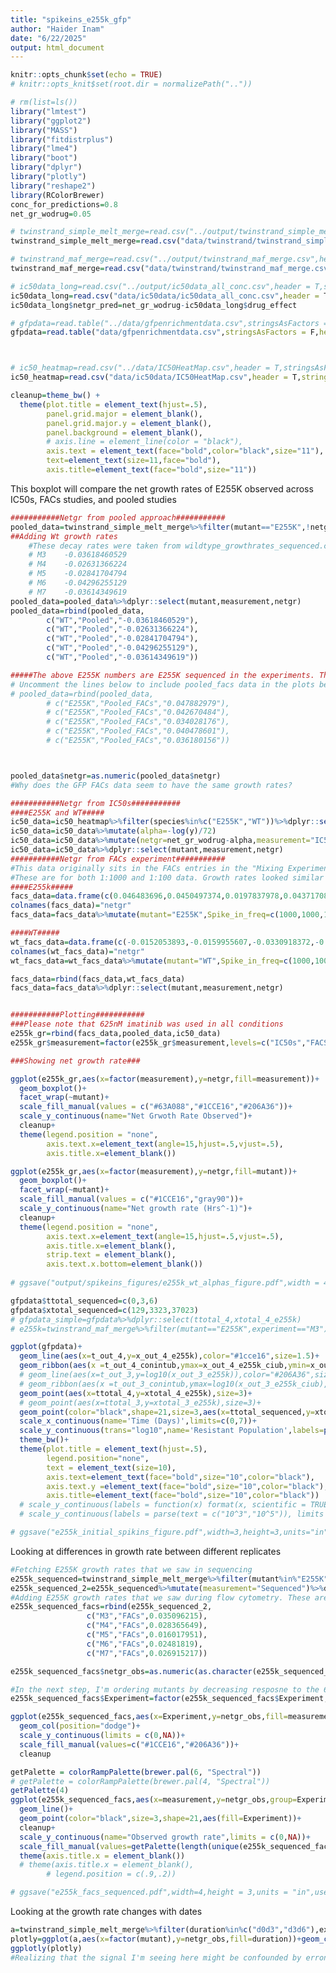 ```yaml
---
title: "spikeins_e255k_gfp"
author: "Haider Inam"
date: "6/22/2025"
output: html_document
---
```


```r
knitr::opts_chunk$set(echo = TRUE)
# knitr::opts_knit$set(root.dir = normalizePath(".."))
```


```r
# rm(list=ls())
library("lmtest")
library("ggplot2")
library("MASS")
library("fitdistrplus")
library("lme4")
library("boot")
library("dplyr")
library("plotly")
library("reshape2")
library(RColorBrewer)
conc_for_predictions=0.8
net_gr_wodrug=0.05

# twinstrand_simple_melt_merge=read.csv("../output/twinstrand_simple_melt_merge.csv",header = T,stringsAsFactors = F)
twinstrand_simple_melt_merge=read.csv("data/twinstrand/twinstrand_simple_melt_merge.csv",header = T,stringsAsFactors = F)

# twinstrand_maf_merge=read.csv("../output/twinstrand_maf_merge.csv",header = T,stringsAsFactors = F)
twinstrand_maf_merge=read.csv("data/twinstrand/twinstrand_maf_merge.csv",header = T,stringsAsFactors = F)

# ic50data_long=read.csv("../output/ic50data_all_conc.csv",header = T,stringsAsFactors = F)
ic50data_long=read.csv("data/ic50data/ic50data_all_conc.csv",header = T,stringsAsFactors = F)
ic50data_long$netgr_pred=net_gr_wodrug-ic50data_long$drug_effect

# gfpdata=read.table("../data/gfpenrichmentdata.csv",stringsAsFactors = F,header = T,sep=',')
gfpdata=read.table("data/gfpenrichmentdata.csv",stringsAsFactors = F,header = T,sep=',')



# ic50_heatmap=read.csv("../data/IC50HeatMap.csv",header = T,stringsAsFactors = F)
ic50_heatmap=read.csv("data/ic50data/IC50HeatMap.csv",header = T,stringsAsFactors = F)

cleanup=theme_bw() +
  theme(plot.title = element_text(hjust=.5),
        panel.grid.major = element_blank(),
        panel.grid.major.y = element_blank(),
        panel.background = element_blank(),
        # axis.line = element_line(color = "black"),
        axis.text = element_text(face="bold",color="black",size="11"),
        text=element_text(size=11,face="bold"),
        axis.title=element_text(face="bold",size="11"))
```

This boxplot will compare the net growth rates of E255K observed across IC50s, FACs studies, and pooled studies

```r
###########Netgr from pooled approach###########
pooled_data=twinstrand_simple_melt_merge%>%filter(mutant=="E255K",!netgr_obs%in%NA,duration%in%c("d0d3","d0d6"))%>%dplyr::select(mutant,experiment,netgr=netgr_obs,Spike_in_freq)%>%mutate(measurement="Pooled")
##Adding Wt growth rates
    #These decay rates were taken from wildtype_growthrates_sequenced.csv. These growthrates are generated on a per-residue basis by subtracting the sum of the altDepths from the Depth at that residue. For example, if residue T315 had a depth of 20,000 reads, and 5,000 of those reads were non-parental, then we would assume that there are 15,000 Wt reads. These calculations are also present in the "nonlinear_growth_analysis.rmd" code.
    # M3	-0.03618460529
    # M4	-0.02631366224
    # M5	-0.02841704794
    # M6	-0.04296255129
    # M7	-0.03614349619
pooled_data=pooled_data%>%dplyr::select(mutant,measurement,netgr)
pooled_data=rbind(pooled_data,
        c("WT","Pooled","-0.03618460529"),
        c("WT","Pooled","-0.02631366224"),
        c("WT","Pooled","-0.02841704794"),
        c("WT","Pooled","-0.04296255129"),
        c("WT","Pooled","-0.03614349619"))

#####The above E255K numbers are E255K sequenced in the experiments. The numbers below are pooled FACs numbers from the same experiments.
# Uncomment the lines below to include pooled_facs data in the plots below
# pooled_data=rbind(pooled_data,
        # c("E255K","Pooled_FACs","0.047882979"),
        # c("E255K","Pooled_FACs","0.042670484"),
        # c("E255K","Pooled_FACs","0.034028176"),
        # c("E255K","Pooled_FACs","0.040478601"),
        # c("E255K","Pooled_FACs","0.036180156"))



pooled_data$netgr=as.numeric(pooled_data$netgr)
#Why does the GFP FACs data seem to have the same growth rates?

###########Netgr from IC50s###########
####E255K and WT#####
ic50_data=ic50_heatmap%>%filter(species%in%c("E255K","WT"))%>%dplyr::select(mutant=species,y=X1.25)
ic50_data=ic50_data%>%mutate(alpha=-log(y)/72)
ic50_data=ic50_data%>%mutate(netgr=net_gr_wodrug-alpha,measurement="IC50s")
ic50_data=ic50_data%>%dplyr::select(mutant,measurement,netgr)
###########Netgr from FACs experiment###########
#This data originally sits in the FACs entries in the "Mixing Experiment 4, 8/20/18, directory in the Spike-ins for duplex sequencing project on benchling"
#These are for both 1:1000 and 1:100 data. Growth rates looked similar at low frequencies with and without WT effects but there was a slowering of growth without WT spike-ins. We haven't focused on that here though
####E255k#####
facs_data=data.frame(c(0.046483696,0.0450497374,0.0197837978,0.0437170827,0.04520188,0.0440885505))
colnames(facs_data)="netgr"
facs_data=facs_data%>%mutate(mutant="E255K",Spike_in_freq=c(1000,1000,1000,10000,10000,10000),experiment=c(),measurement="FACS")

####WT#####
wt_facs_data=data.frame(c(-0.0152053893,-0.0159955607,-0.0330918372,-0.0230634613,-0.0262883706,-0.0288481251))
colnames(wt_facs_data)="netgr"
wt_facs_data=wt_facs_data%>%mutate(mutant="WT",Spike_in_freq=c(1000,1000,1000,10000,10000,10000),experiment=c(),measurement="FACS")

facs_data=rbind(facs_data,wt_facs_data)
facs_data=facs_data%>%dplyr::select(mutant,measurement,netgr)


###########Plotting###########
###Please note that 625nM imatinib was used in all conditions
e255k_gr=rbind(facs_data,pooled_data,ic50_data)
e255k_gr$measurement=factor(e255k_gr$measurement,levels=c("IC50s","FACS","Pooled"))

###Showing net growth rate###

ggplot(e255k_gr,aes(x=factor(measurement),y=netgr,fill=measurement))+
  geom_boxplot()+
  facet_wrap(~mutant)+
  scale_fill_manual(values = c("#63A088","#1CCE16","#206A36"))+
  scale_y_continuous(name="Net Grwoth Rate Observed")+
  cleanup+
  theme(legend.position = "none",
        axis.text.x=element_text(angle=15,hjust=.5,vjust=.5),
        axis.title.x=element_blank())

ggplot(e255k_gr,aes(x=factor(measurement),y=netgr,fill=mutant))+
  geom_boxplot()+
  facet_wrap(~mutant)+
  scale_fill_manual(values = c("#1CCE16","gray90"))+
  scale_y_continuous(name="Net growth rate (Hrs^-1)")+
  cleanup+
  theme(legend.position = "none",
        axis.text.x=element_text(angle=15,hjust=.5,vjust=.5),
        axis.title.x=element_blank(),
        strip.text = element_blank(),
        axis.text.x.bottom=element_blank())
  
# ggsave("output/spikeins_figures/e255k_wt_alphas_figure.pdf",width = 4,height = 2.5,units="in",useDingbats=F)
```

```r
gfpdata$ttotal_sequenced=c(0,3,6)
gfpdata$xtotal_sequenced=c(129,3323,37023)
# gfpdata_simple=gfpdata%>%dplyr::select(ttotal_4,xtotal_4_e255k)
# e255k=twinstrand_maf_merge%>%filter(mutant=="E255K",experiment=="M3")

ggplot(gfpdata)+
  geom_line(aes(x=t_out_4,y=x_out_4_e255k),color="#1cce16",size=1.5)+
  geom_ribbon(aes(x =t_out_4_conintub,ymax=x_out_4_e255k_ciub,ymin=x_out_4_e255k_cilb),fill="#1cce16",alpha=.3)+
  # geom_line(aes(x=t_out_3,y=log10(x_out_3_e255k)),color="#206A36",size=1.5)+
  # geom_ribbon(aes(x =t_out_3_conintub,ymax=log10(x_out_3_e255k_ciub),ymin=log10(x_out_3_e255k_cilb)),fill="#206A36",alpha=.3)+
  geom_point(aes(x=ttotal_4,y=xtotal_4_e255k),size=3)+
  # geom_point(aes(x=ttotal_3,y=xtotal_3_e255k),size=3)+
  geom_point(color="black",shape=21,size=3,aes(x=ttotal_sequenced,y=xtotal_sequenced,fill="orange"))+
  scale_x_continuous(name='Time (Days)',limits=c(0,7))+
  scale_y_continuous(trans="log10",name='Resistant Population',labels=parse(text = c("10^3","10^5")),breaks = c(10^3,10^5),limits=c(10^2,10^6))+
  theme_bw()+
  theme(plot.title = element_text(hjust=.5),
        legend.position="none",
        text = element_text(size=10),
        axis.text=element_text(face="bold",size="10",color="black"),
        axis.text.y =element_text(face="bold",size="10",color="black"),
        axis.title=element_text(face="bold",size="10",color="black"))
  # scale_y_continuous(labels = function(x) format(x, scientific = TRUE), limits = c(1e2,5e6),trans='log10',labels=parse(text = c("10^3","10^5"))+
  # scale_y_continuous(labels = parse(text = c("10^3","10^5")), limits = c(1e2,5e6),trans='log10')+

# ggsave("e255k_initial_spikins_figure.pdf",width=3,height=3,units="in",useDingbats=F)
```
Looking at differences in growth rate between different replicates
```r
#Fetching E255K growth rates that we saw in sequencing
e255k_sequenced=twinstrand_simple_melt_merge%>%filter(mutant%in%"E255K",duration%in%"d3d6")
e255k_sequenced_2=e255k_sequenced%>%mutate(measurement="Sequenced")%>%dplyr::select(Experiment=experiment,measurement,netgr_obs)
#Adding E255K growth rates that we saw during flow cytometry. These are the mean net growth rates from D3 to D6. Did not do D0 to D6 because we did not sequence D0 for all replicates and hence it would be an unfair comparison.
e255k_sequenced_facs=rbind(e255k_sequenced_2,
                 c("M3","FACs",0.035096215),
                 c("M4","FACs",0.028365649),
                 c("M5","FACs",0.016017951),
                 c("M6","FACs",0.02481819),
                 c("M7","FACs",0.026915217))

e255k_sequenced_facs$netgr_obs=as.numeric(as.character(e255k_sequenced_facs$netgr_obs))

#In the next step, I'm ordering mutants by decreasing resposne to the 625nM dose. Then I use this to change the levels of the species factor from more to less resistant. This helps with ggplot because now I can color the mutants with decreasing resistance
e255k_sequenced_facs$Experiment=factor(e255k_sequenced_facs$Experiment,levels = as.character(e255k_sequenced_facs$Experiment[order((e255k_sequenced_2$netgr_obs),decreasing = T)]))

ggplot(e255k_sequenced_facs,aes(x=Experiment,y=netgr_obs,fill=measurement))+
  geom_col(position="dodge")+
  scale_y_continuous(limits = c(0,NA))+
  scale_fill_manual(values=c("#1CCE16","#206A36"))+
  cleanup

getPalette = colorRampPalette(brewer.pal(6, "Spectral"))
# getPalette = colorRampPalette(brewer.pal(4, "Spectral"))
getPalette(4)
ggplot(e255k_sequenced_facs,aes(x=measurement,y=netgr_obs,group=Experiment))+
  geom_line()+
  geom_point(color="black",size=3,shape=21,aes(fill=Experiment))+
  cleanup+
  scale_y_continuous(name="Observed growth rate",limits = c(0,NA))+
  scale_fill_manual(values=getPalette(length(unique(e255k_sequenced_facs$Experiment))))+
  theme(axis.title.x = element_blank())
  # theme(axis.title.x = element_blank(),
        # legend.position = c(.9,.2))

# ggsave("e255k_facs_sequenced.pdf",width=4,height = 3,units = "in",useDingbats=F)

```

Looking at the growth rate changes with dates
```r
a=twinstrand_simple_melt_merge%>%filter(duration%in%c("d0d3","d3d6"),experiment%in%c("M3","M6"))
plotly=ggplot(a,aes(x=factor(mutant),y=netgr_obs,fill=duration))+geom_col(position="dodge",stat="identity")+facet_wrap(~experiment)
ggplotly(plotly)
#Realizing that the signal I'm seeing here might be confounded by erroneous flow cytometry counts... 
```

